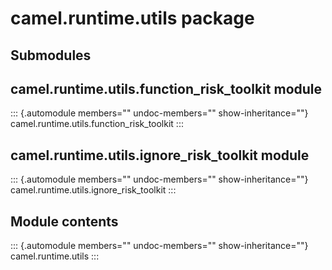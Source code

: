 # camel.runtime.utils package

## Submodules

## camel.runtime.utils.function_risk_toolkit module

::: {.automodule members="" undoc-members="" show-inheritance=""}
camel.runtime.utils.function_risk_toolkit
:::

## camel.runtime.utils.ignore_risk_toolkit module

::: {.automodule members="" undoc-members="" show-inheritance=""}
camel.runtime.utils.ignore_risk_toolkit
:::

## Module contents

::: {.automodule members="" undoc-members="" show-inheritance=""}
camel.runtime.utils
:::
